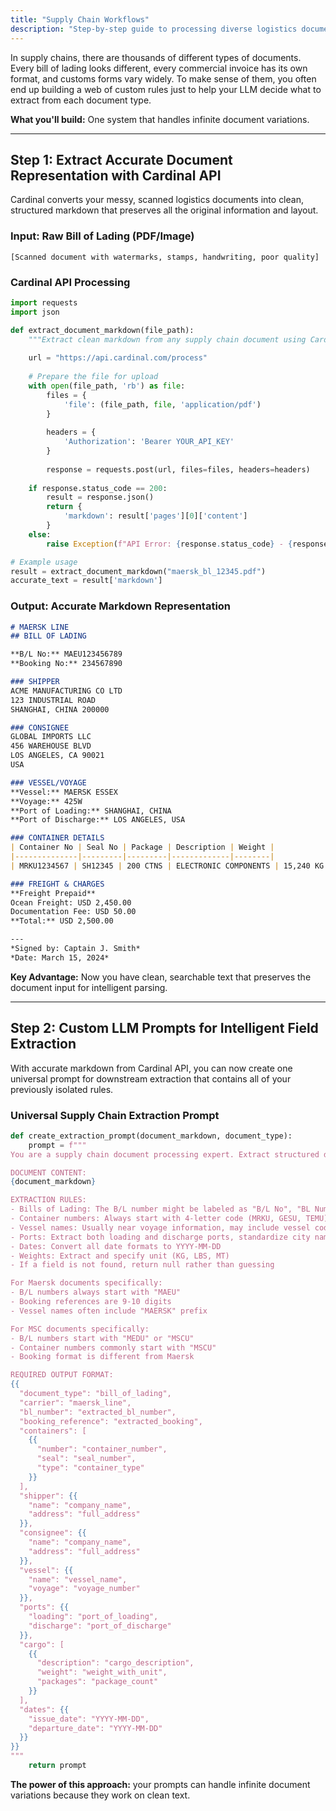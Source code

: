 ```yaml
---
title: "Supply Chain Workflows"
description: "Step-by-step guide to processing diverse logistics documents using Cardinal API."
---
```


In supply chains, there are thousands of different types of documents. Every bill of lading looks different, every commercial invoice has its own format, and customs forms vary widely. To make sense of them, you often end up building a web of custom rules just to help your LLM decide what to extract from each document type.

**What you'll build:** One system that handles infinite document variations.

---

## Step 1: Extract Accurate Document Representation with Cardinal API

Cardinal converts your messy, scanned logistics documents into clean, structured markdown that preserves all the original information and layout.

### Input: Raw Bill of Lading (PDF/Image)
```
[Scanned document with watermarks, stamps, handwriting, poor quality]
```

### Cardinal API Processing
```python
import requests
import json

def extract_document_markdown(file_path):
    """Extract clean markdown from any supply chain document using Cardinal API"""
    
    url = "https://api.cardinal.com/process"
    
    # Prepare the file for upload
    with open(file_path, 'rb') as file:
        files = {
            'file': (file_path, file, 'application/pdf')
        }
        
        headers = {
            'Authorization': 'Bearer YOUR_API_KEY'
        }
        
        response = requests.post(url, files=files, headers=headers)
        
    if response.status_code == 200:
        result = response.json()
        return {
            'markdown': result['pages'][0]['content']
        }
    else:
        raise Exception(f"API Error: {response.status_code} - {response.text}")

# Example usage
result = extract_document_markdown("maersk_bl_12345.pdf")
accurate_text = result['markdown']
```

### Output: Accurate Markdown Representation
```markdown
# MAERSK LINE
## BILL OF LADING

**B/L No:** MAEU123456789  
**Booking No:** 234567890  

### SHIPPER
ACME MANUFACTURING CO LTD  
123 INDUSTRIAL ROAD  
SHANGHAI, CHINA 200000  

### CONSIGNEE  
GLOBAL IMPORTS LLC  
456 WAREHOUSE BLVD  
LOS ANGELES, CA 90021  
USA

### VESSEL/VOYAGE
**Vessel:** MAERSK ESSEX  
**Voyage:** 425W  
**Port of Loading:** SHANGHAI, CHINA  
**Port of Discharge:** LOS ANGELES, USA  

### CONTAINER DETAILS
| Container No | Seal No | Package | Description | Weight |
|--------------|---------|---------|-------------|--------|
| MRKU1234567 | SH12345 | 200 CTNS | ELECTRONIC COMPONENTS | 15,240 KG |

### FREIGHT & CHARGES
**Freight Prepaid**  
Ocean Freight: USD 2,450.00  
Documentation Fee: USD 50.00  
**Total:** USD 2,500.00

---
*Signed by: Captain J. Smith*  
*Date: March 15, 2024*
```

**Key Advantage:** Now you have clean, searchable text that preserves the document input for intelligent parsing.

---

## Step 2: Custom LLM Prompts for Intelligent Field Extraction

With accurate markdown from Cardinal API, you can now create one universal prompt for downstream extraction that contains all of your previously isolated rules.

### Universal Supply Chain Extraction Prompt

```python
def create_extraction_prompt(document_markdown, document_type):
    prompt = f"""
You are a supply chain document processing expert. Extract structured data from this {document_type}.

DOCUMENT CONTENT:
{document_markdown}

EXTRACTION RULES:
- Bills of Lading: The B/L number might be labeled as "B/L No", "BL Number", "Bill of Lading No", or "Document Number"
- Container numbers: Always start with 4-letter code (MRKU, GESU, TEMU) followed by 7 digits
- Vessel names: Usually near voyage information, may include vessel code
- Ports: Extract both loading and discharge ports, standardize city names
- Dates: Convert all date formats to YYYY-MM-DD
- Weights: Extract and specify unit (KG, LBS, MT)
- If a field is not found, return null rather than guessing

For Maersk documents specifically:
- B/L numbers always start with "MAEU"
- Booking references are 9-10 digits
- Vessel names often include "MAERSK" prefix

For MSC documents specifically:  
- B/L numbers start with "MEDU" or "MSCU"
- Container numbers commonly start with "MSCU"
- Booking format is different from Maersk

REQUIRED OUTPUT FORMAT:
{{
  "document_type": "bill_of_lading",
  "carrier": "maersk_line",
  "bl_number": "extracted_bl_number",
  "booking_reference": "extracted_booking",
  "containers": [
    {{
      "number": "container_number",
      "seal": "seal_number", 
      "type": "container_type"
    }}
  ],
  "shipper": {{
    "name": "company_name",
    "address": "full_address"
  }},
  "consignee": {{
    "name": "company_name", 
    "address": "full_address"
  }},
  "vessel": {{
    "name": "vessel_name",
    "voyage": "voyage_number"
  }},
  "ports": {{
    "loading": "port_of_loading",
    "discharge": "port_of_discharge"
  }},
  "cargo": [
    {{
      "description": "cargo_description",
      "weight": "weight_with_unit",
      "packages": "package_count"
    }}
  ],
  "dates": {{
    "issue_date": "YYYY-MM-DD",
    "departure_date": "YYYY-MM-DD"
  }}
}}
"""
    return prompt
```

**The power of this approach:** your prompts can handle infinite document variations because they work on clean text.

